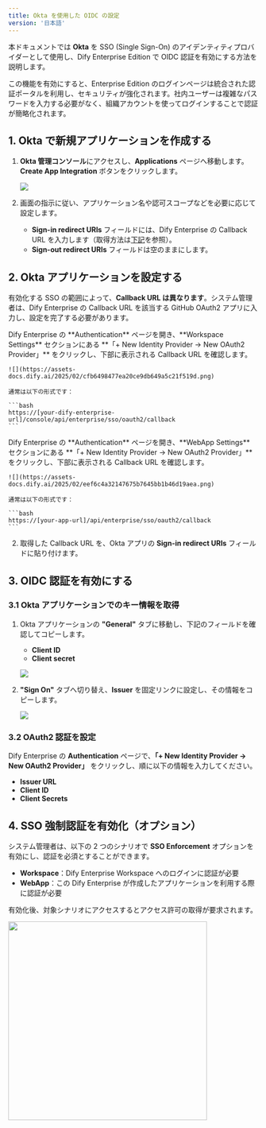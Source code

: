 ```yaml
---
title: Okta を使用した OIDC の設定
version: '日本語'
---
```


本ドキュメントでは **Okta** を SSO (Single Sign-On) のアイデンティティプロバイダーとして使用し、Dify Enterprise Edition で OIDC 認証を有効にする方法を説明します。

この機能を有効にすると、Enterprise Edition のログインページは統合された認証ポータルを利用し、セキュリティが強化されます。社内ユーザーは複雑なパスワードを入力する必要がなく、組織アカウントを使ってログインすることで認証が簡略化されます。

## 1. Okta で新規アプリケーションを作成する

1. **Okta 管理コンソール**にアクセスし、**Applications** ページへ移動します。**Create App Integration** ボタンをクリックします。

   ![](/zh-cn/images/okta-oidc-1.png)

2. 画面の指示に従い、アプリケーション名や認可スコープなどを必要に応じて設定します。

   - **Sign-in redirect URIs** フィールドには、Dify Enterprise の Callback URL を入力します（取得方法は[下記](#2-配置-okta-应用程序)を参照）。
   - **Sign-out redirect URIs** フィールドは空のままにします。

## 2. Okta アプリケーションを設定する

有効化する SSO の範囲によって、**Callback URL は異なります**。システム管理者は、Dify Enterprise の Callback URL を該当する GitHub OAuth2 アプリに入力し、設定を完了する必要があります。

<Tabs>
  <Tab title="Workspace">
    Dify Enterprise の **Authentication** ページを開き、**Workspace Settings** セクションにある **「+ New Identity Provider → New OAuth2 Provider」** をクリックし、下部に表示される Callback URL を確認します。

    ![](https://assets-docs.dify.ai/2025/02/cfb6498477ea20ce9db649a5c21f519d.png)

    通常は以下の形式です：

    ```bash
    https://[your-dify-enterprise-url]/console/api/enterprise/sso/oauth2/callback
    ```
  </Tab>
  <Tab title="WebApp">
    Dify Enterprise の **Authentication** ページを開き、**WebApp Settings** セクションにある **「+ New Identity Provider → New OAuth2 Provider」** をクリックし、下部に表示される Callback URL を確認します。

    ![](https://assets-docs.dify.ai/2025/02/eef6c4a32147675b7645bb1b46d19aea.png)

    通常は以下の形式です：

    ```bash
    https://[your-app-url]/api/enterprise/sso/oauth2/callback
    ```
  </Tab>
</Tabs>

2. 取得した Callback URL を、Okta アプリの **Sign-in redirect URIs** フィールドに貼り付けます。

## 3. OIDC 認証を有効にする

### 3.1 Okta アプリケーションでのキー情報を取得

1. Okta アプリケーションの **"General"** タブに移動し、下記のフィールドを確認してコピーします。
   - **Client ID**
   - **Client secret**

   ![](/zh-cn/images/okta-oidc-5.png)

2. **"Sign On"** タブへ切り替え、**Issuer** を固定リンクに設定し、その情報をコピーします。

   ![](https://assets-docs.dify.ai/2025/02/0cf3c5b1c3b662e48d65827ae3b34ca4.png)

### 3.2 OAuth2 認証を設定

Dify Enterprise の **Authentication** ページで、**「+ New Identity Provider → New OAuth2 Provider」** をクリックし、順に以下の情報を入力してください。

- **Issuer URL**
- **Client ID**
- **Client Secrets**

## 4. SSO 強制認証を有効化（オプション）

システム管理者は、以下の 2 つのシナリオで **SSO Enforcement** オプションを有効にし、認証を必須とすることができます。

- **Workspace**：Dify Enterprise Workspace へのログインに認証が必要
- **WebApp**：この Dify Enterprise が作成したアプリケーションを利用する際に認証が必要

有効化後、対象シナリオにアクセスするとアクセス許可の取得が要求されます。

<img src="https://assets-docs.dify.ai/2025/02/87bf868d0058723607311265a57888c5.png" width="400" />
